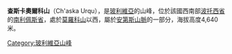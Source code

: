 {{Coord|21|51|40|S|66|41|55|W|display=title}}

'''查斯卡奧爾科山'''（Ch'aska Urqu），是[[玻利維亞|玻利維亞]]的山峰，位於該國西南部[[波托西省|波托西省]]的[[南利佩斯省|南利佩斯省]]，處於[[莫羅科山|莫羅科山]]以西，屬於[[安第斯山脈|安第斯山脈]]的一部分，海拔高度4,640米。

{{Bolivia-geo-stub}}
[[Category:玻利維亞山峰|Category:玻利維亞山峰]]